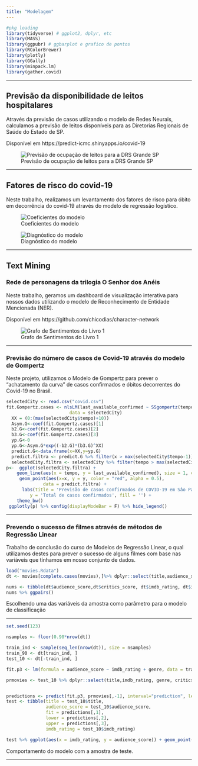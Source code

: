 ```yaml
---
title: "Modelagem"
---
```

```r
#pkg loading
library(tidyverse) # ggplot2, dplyr, etc
library(MASS)
library(ggpubr) # ggbarplot e grafico de pontos
library(RColorBrewer)
library(plotly)
library(GGally)
library(minpack.lm)
library(gather.covid)
```


***

## Previsão da disponibilidade de leitos hospitalares

Através da previsão de casos utilizando o modelo de Redes Neurais, calculamos a previsão de leitos disponíveis para as Diretorias Regionais de Saúde do Estado de SP.

Disponível em https://predict-icmc.shinyapps.io/covid-19

![Previsão de ocupação de leitos para a DRS Grande SP](img/drs.png)


***

## Fatores de risco do covid-19

Neste trabalho, realizamos um levantamento dos fatores de risco para óbito em decorrência do covid-19 através do modelo de regressão logístico.

![Coeficientes do modelo](img/log.png)

![Diagnóstico do modelo](img/logdiag.jpeg)

***

## Text Mining

### Rede de personagens da trilogia O Senhor dos Anéis

Neste trabalho, geramos um dashboard de visualização interativa para nossos dados utilizando o modelo de Reconhecimento de Entidade Mencionada (NER).

Disponível em https://github.com/chicodias/character-network

![Grafo de Sentimentos do Livro 1 ](https://raw.githubusercontent.com/chicodias/character-network/master/grafo-s.png)



***

### Previsão do número de casos de Covid-19 através do modelo de Gompertz

Neste projeto, utilizamos o Modelo de Gompertz para prever o "achatamento da curva" de casos confirmados e óbitos decorrentes do Covid-19 no Brasil.

```r

selectedCity <- read.csv("covid.csv")
fit.Gompertz.cases <- nlsLM(last_available_confirmed ~ SSgompertz(tempo, Asym, b2, b3),
                        data = selectedCity)
  XX = (0:(max(selectedCity$tempo)+10))
  Asym.G<-coef(fit.Gompertz.cases)[1]
  b2.G<-coef(fit.Gompertz.cases)[2]
  b3.G<-coef(fit.Gompertz.cases)[3]
  yp.G<-0
  yp.G<-Asym.G*exp((-b2.G)*(b3.G)^XX)
  predict.G<-data.frame(x=XX,y=yp.G)
  predict.filtra <- predict.G %>% filter(x > max(selectedCity$tempo-1))
  selectedCity.filtra <- selectedCity %>% filter(tempo > max(selectedCity$tempo)-30)
p<-  ggplot(selectedCity.filtra) + 
    geom_line(aes(x = tempo, y = last_available_confirmed), size = 1, color = "blue") +
     geom_point(aes(x=x, y = y, color = "red", alpha = 0.5),
              data = predict.filtra) +
      labs(title = 'Previsão de casos confirmados de COVID-19 em Sâo Paulo', #subtitle=paste(input$cities,"-",input$state), x = 'Dias', 
         y = 'Total de casos confirmados', fill = '') +
    theme_bw()
 ggplotly(p) %>% config(displayModeBar = F) %>% hide_legend()

```


***

### Prevendo o sucesso de filmes através de métodos de Regressão Linear

Trabalho de conclusão do curso de Modelos de Regressão Linear, o qual utilizamos destes para prever o sucesso de alguns filmes com base nas variáveis que tínhamos em nosso conjunto de dados. 


```r
load("movies.Rdata")
dt <- movies[complete.cases(movies),]%>% dplyr::select(title,audience_score, imdb_rating, genre, critics_score, critics_rating, audience_rating, best_pic_nom, best_pic_win, best_actor_win, best_actress_win, best_dir_win, top200_box,imdb_rating,imdb_num_votes)

nums <- tibble(dt$audience_score,dt$critics_score, dt$imdb_rating, dt$imdb_num_votes)
nums %>% ggpairs()
```

Escolhendo uma das variáveis da amostra como parâmetro para o modelo de classificação

***


```r
set.seed(123)

nsamples <- floor(0.90*nrow(dt))

train_ind <- sample(seq_len(nrow(dt)), size = nsamples)
train_90 <- dt[train_ind, ]
test_10 <- dt[-train_ind, ]

fit.p3 <- lm(formula = audience_score ~ imdb_rating + genre, data = train_90)

prmovies <- test_10 %>% dplyr::select(title,imdb_rating, genre, critics_score)  


predictions <- predict(fit.p3, prmovies[,-1], interval="prediction", level=0.95)
test <- tibble(title = test_10$title,
               audience_score = test_10$audience_score,
               fit = predictions[,1],
               lower = predictions[,2],
               upper = predictions[,3],
               imdb_rating = test_10$imdb_rating)

test %>% ggplot(aes(x = imdb_rating, y = audience_score)) + geom_point() + geom_smooth(aes(x = imdb_rating, y = audience_score),method=lm, se=TRUE)
```

Comportamento do modelo com a amostra de teste.

  
***